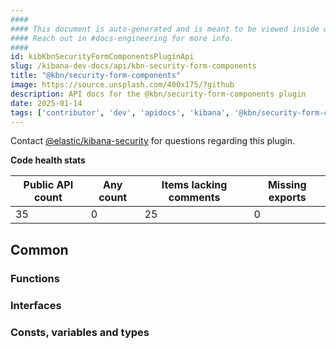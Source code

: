 ```yaml
---
####
#### This document is auto-generated and is meant to be viewed inside our experimental, new docs system.
#### Reach out in #docs-engineering for more info.
####
id: kibKbnSecurityFormComponentsPluginApi
slug: /kibana-dev-docs/api/kbn-security-form-components
title: "@kbn/security-form-components"
image: https://source.unsplash.com/400x175/?github
description: API docs for the @kbn/security-form-components plugin
date: 2025-01-14
tags: ['contributor', 'dev', 'apidocs', 'kibana', '@kbn/security-form-components']
---
```




Contact [@elastic/kibana-security](https://github.com/orgs/elastic/teams/kibana-security) for questions regarding this plugin.

**Code health stats**

| Public API count  | Any count | Items lacking comments | Missing exports |
|-------------------|-----------|------------------------|-----------------|
| 35 | 0 | 25 | 0 |

## Common

### Functions
<DocDefinitionList data={kbnSecurityFormComponentsObj.common.functions}/>

### Interfaces
<DocDefinitionList data={kbnSecurityFormComponentsObj.common.interfaces}/>

### Consts, variables and types
<DocDefinitionList data={kbnSecurityFormComponentsObj.common.misc}/>

